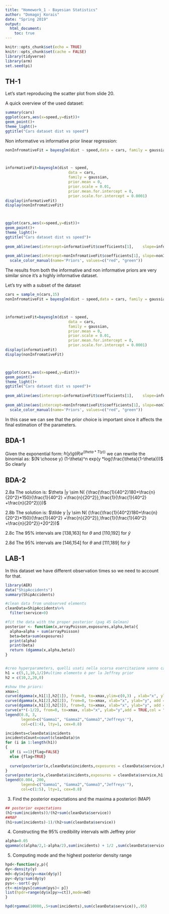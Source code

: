 ```yaml
---
title: "Homework_1 - Bayesian Statistics"
author: "Domagoj Korais"
date: "Spring 2019"
output: 
  html_document:
    toc: true
---
```


```r
knitr::opts_chunk$set(echo = TRUE)
knitr::opts_chunk$set(cache = FALSE)
library(tidyverse)
library(arm)
set.seed(pi)
```

## TH-1

Let's start reproducing the scatter plot from slide 20.

A quick overview of the used dataset:

```r
summary(cars)
ggplot(cars,aes(x=speed,y=dist))+
geom_point()+
theme_light()+
ggtitle("Cars dataset dist vs speed")

```

 Non informative vs informative prior linear regression:
 
```r

nonInfromativeFit = bayesglm(dist ~ speed,data = cars, family = gaussian ,prior.mean = 1, prior.scale = Inf)



informativeFit=bayesglm(dist ~ speed,
                            data = cars, 
                            family = gaussian,
                            prior.mean = 0, 
                            prior.scale = 0.01,
                            prior.mean.for.intercept = 0,
                            prior.scale.for.intercept = 0.0001)
display(informativeFit)
display(nonInfromativeFit)



ggplot(cars,aes(x=speed,y=dist))+
geom_point()+
theme_light()+
ggtitle("Cars dataset dist vs speed")+
  
geom_abline(aes(intercept=informativeFit$coefficients[1],    slope=informativeFit$coefficients[2], col = "Informative"))+
  
geom_abline(aes(intercept=nonInfromativeFit$coefficients[1], slope=nonInfromativeFit$coefficients[2], col="Non informative"))+
  scale_color_manual(name='Priors', values=c("red", "green"))
```

The results from both the informative and non informative priors are very similar since it's a highly informative dataset.

Let's try with a subset of the dataset

```r
cars = sample_n(cars,15)
nonInfromativeFit = bayesglm(dist ~ speed,data = cars, family = gaussian ,prior.mean = 1, prior.scale = Inf)



informativeFit=bayesglm(dist ~ speed,
                            data = cars, 
                            family = gaussian,
                            prior.mean = 0, 
                            prior.scale = 0.01,
                            prior.mean.for.intercept = 0,
                            prior.scale.for.intercept = 0.0001)
display(informativeFit)
display(nonInfromativeFit)



ggplot(cars,aes(x=speed,y=dist))+
geom_point()+
theme_light()+
ggtitle("Cars dataset dist vs speed")+
  
geom_abline(aes(intercept=informativeFit$coefficients[1],    slope=informativeFit$coefficients[2], col = "Informative"))+
  
geom_abline(aes(intercept=nonInfromativeFit$coefficients[1], slope=nonInfromativeFit$coefficients[2], col="Non informative"))+
  scale_color_manual(name='Priors', values=c("red", "green"))
```

In this case we can see that the prior choice is important since it affects the final estimation of the parameters.

## BDA-1
Given the exponential form: $h(y)g(\theta)e^(theta*T(y))$ we can rewrite the binomial as:
${N \choose y} (1-\theta)^n exp(y *log(\frac{\theta}{1-\theta}))$ So clearly 


## BDA-2

2.8a
The solution is:
$\theta |y \sim N( {\frac{\frac{1}{40^2}180+\frac{n}{20^2}*150}{\frac{1}{40^2} +\frac{n}{20^2}},\frac{1}{\frac{1}{40^2} +\frac{n}{20^2}}})$

2.8b
The solution is:
$\tilde y |y \sim N( {\frac{\frac{1}{40^2}180+\frac{n}{20^2}*150}{\frac{1}{40^2} +\frac{n}{20^2}},\frac{1}{\frac{1}{40^2} +\frac{n}{20^2}}+20^2})$

2.8c
The 95% intervals are [138,163] for $\theta$ and [110,192] for $\tilde y$

2.8d
The 95% intervals are [146,154] for $\theta$ and [111,189] for $\tilde y$

## LAB-1

In this dataset we have different observation times so we need to account for that.

```r
library(AER)
data("ShipAccidents")
summary(ShipAccidents)

#clean data from unobserved elements
cleanData=ShipAccidents%>%
  filter(service>0)

#fit the data with the proper posterior (pag 45 Gelman)
posterior <- function(x,arrayPoisson,exposures,alpha,beta){
  alpha=alpha + sum(arrayPoisson)
  beta=beta+sum(exposures)
  print(alpha)
  print(beta)
  return (dgamma(x,alpha,beta))
}


#creo hyperparameters, quelli usati nella scorsa esercitazione vanno cambiati in quanto estremamente distanti dal nuovo modello.
h1 = c(5,1,10,1/2)#ultimo elemento è per la Jeffrey prior  
h2 = c(10,2,20,0) 

#show the priors: 
xmax=1
curve(dgamma(x,h1[1],h2[1]), from=0, to=xmax,ylim=c(0,3) , xlab="x", ylab="y",n=10000,main="Prior distributions")
curve(dgamma(x,h1[2],h2[2]), from=0, to=xmax, xlab="x", ylab="y", add = TRUE,col = "red",n=10000)
curve(dgamma(x,h1[3],h2[3]), from=0, to=xmax, xlab="x", ylab="y", add = TRUE,col = "green",n=10000)
curve(x**(-1/2), from=0, to=xmax, xlab="x", ylab="y",add = TRUE,col = "yellow",n=10000)
legend(0.8, 3,
       legend=c("Gamma1", "Gamma2","Gamma3","Jeffreys'"),
       col=c(1:4), lty=1, cex=0.8)

incidents=cleanData$incidents
incidentsCount=count(cleanData)$n
for (i in 1:length(h1))
{
  if (i ==1){flag=FALSE}
  else {flag=TRUE}
  
  curve(posterior(x,cleanData$incidents,exposures = cleanData$service,h1[i],h2[i]),main="Montly posterior",col=i,add=flag, from=0, to=0.005,ylim=c(0,200) , xlab="x", ylab="y",n=10000)
}
curve(posterior(x,cleanData$incidents,exposures = cleanData$service,h1[i],h2[i]),main="Montly posterior",col=i,add=flag, from=0, to=0.005,ylim=c(0,200) , xlab="x", ylab="y",n=10000)
legend(0.004, 200,
       legend=c("Gamma1", "Gamma2","Gamma3","Jeffreys'"),
       col=c(1:5), lty=1, cex=0.8)


```


3) Find the posterior expectations and the maxima a posteriori (MAP) 

```r
## posterior expectations
(h1+sum(incidents))/(h2+sum(cleanData$service))
##MAP
(h1+sum(incidents)-1)/(h2+sum(cleanData$service))
```

4) Constructing the 95% credibility intervals with Jeffrey prior

```r
alpha=0.05
qgamma(c(alpha/2,1-alpha/2),sum(incidents) + 1/2 ,sum(cleanData$service))
```

5) Computing mode and the highest posterior density range
```r
hpd<-function(y,p){
dy<-density(y)
md<-dy$x[dy$y==max(dy$y)]
py<-dy$y/sum(dy$y)
pys<--sort(-py)
ct<-min(pys[cumsum(pys)< p])
list(hpdr=range(dy$x[py>=ct]),mode=md)
}

hpd(rgamma(10000,.5+sum(incidents),sum(cleanData$service)),.95)
```




